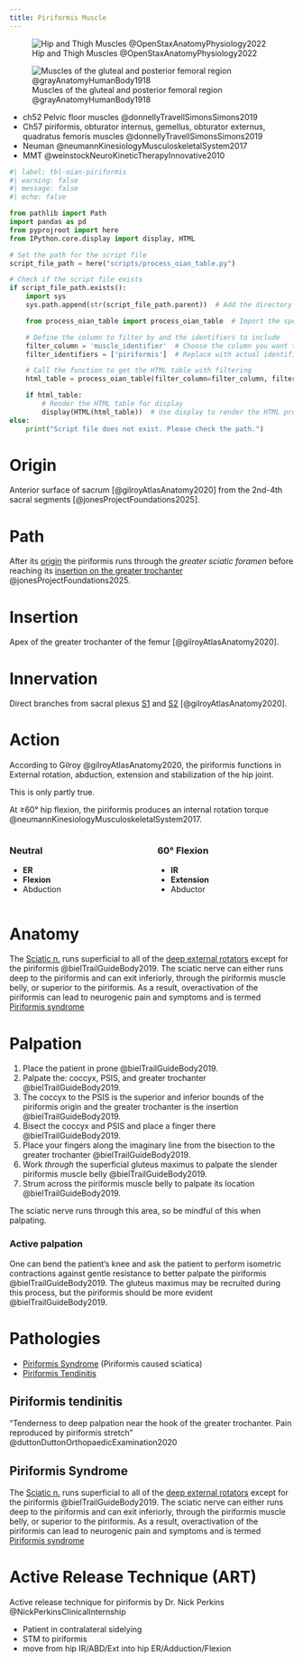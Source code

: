 ```yaml
---
title: Piriformis Muscle
---
```


![Hip and Thigh Muscles @OpenStaxAnatomyPhysiology2022](/The Archive/Images/OpenStax Anatomy and Physiology 2e/fig11.29 Hip and Thigh Muscles.jpeg){#fig-openstax-fig11.29}

![Muscles of the gluteal and posterior femoral region @grayAnatomyHumanBody1918](/The Archive/Images/Gray anatomy 1918 images/Myology/image434 Muscles of the gluteal and posterior femoral regions.gif){#fig-gray1918-image434}

::: {.callout title="Reading list"}

- ch52 Pelvic floor muscles @donnellyTravellSimonsSimons2019
- Ch57 piriformis, obturator internus, gemellus, obturator externus, quadratus femoris muscles @donnellyTravellSimonsSimons2019
- Neuman @neumannKinesiologyMusculoskeletalSystem2017
- MMT @weinstockNeuroKineticTherapyInnovative2010


:::

```python
#| label: tbl-oian-piriformis
#| warning: false
#| message: false
#| echo: false

from pathlib import Path
import pandas as pd
from pyprojroot import here
from IPython.core.display import display, HTML

# Set the path for the script file
script_file_path = here("scripts/process_oian_table.py")

# Check if the script file exists
if script_file_path.exists():
    import sys
    sys.path.append(str(script_file_path.parent))  # Add the directory of the script to the system path

    from process_oian_table import process_oian_table  # Import the specific function

    # Define the column to filter by and the identifiers to include
    filter_column = 'muscle_identifier'  # Choose the column you want to filter by
    filter_identifiers = ['piriformis']  # Replace with actual identifiers you want to include

    # Call the function to get the HTML table with filtering
    html_table = process_oian_table(filter_column=filter_column, filter_identifiers=filter_identifiers)

    if html_table:
        # Render the HTML table for display
        display(HTML(html_table))  # Use display to render the HTML properly
else:
    print("Script file does not exist. Please check the path.")

```

# Origin {#origin}
Anterior surface of sacrum [@gilroyAtlasAnatomy2020] from the 2nd-4th sacral segments [@jonesProjectFoundations2025].

# Path

After its [origin](#origin) the piriformis runs through the *greater sciatic foramen* before reaching its [insertion on the greater trochanter](#insertion) @jonesProjectFoundations2025.


# Insertion {#insertion}

Apex of the greater trochanter of the femur [@gilroyAtlasAnatomy2020].

# Innervation {#innervation}

Direct branches from sacral plexus [S1]({{< var ref-nerve-root.s1 >}}) and [S2]({{< var ref-nerve-root.s2 >}}) [@gilroyAtlasAnatomy2020].

# Action {#action}

According to Gilroy @gilroyAtlasAnatomy2020, the piriformis functions in External rotation, abduction, extension and stabilization of the hip joint.

This is only partly true.

At &ge;60&deg; hip flexion, the piriformis produces an internal rotation torque @neumannKinesiologyMusculoskeletalSystem2017.


::: {.columns}
::: {.column}
### Neutral

- **ER**
- **Flexion**
- Abduction

:::
::: {.column}
### 60&deg; Flexion

- **IR**
- **Extension**
- Abductor


:::
:::

# Anatomy

The [Sciatic n.]({{< var ref-sciatic-nerve.path >}}) runs superficial to all of the [deep external rotators]() except for the piriformis @bielTrailGuideBody2019.
The sciatic nerve can either runs deep to the piriformis and can exit inferiorly, through the piriformis muscle belly, or superior to the piriformis.
As a result, overactivation of the piriformis can lead to neurogenic pain and symptoms and is termed [Piriformis syndrome]({{< var ref-piriformis-syndrome.path >}})

# Palpation

1. Place the patient in prone @bielTrailGuideBody2019.
1. Palpate the: coccyx, PSIS, and greater trochanter @bielTrailGuideBody2019.
1. The coccyx to the PSIS is the superior and inferior bounds of the piriformis origin and the greater trochanter is the insertion @bielTrailGuideBody2019.
1. Bisect the coccyx and PSIS and place a finger there @bielTrailGuideBody2019.
1. Place your fingers along the imaginary line from the bisection to the greater trochanter @bielTrailGuideBody2019.
1. Work *through* the superficial gluteus maximus to palpate the slender piriformis muscle belly @bielTrailGuideBody2019.
1. Strum across the piriformis muscle belly to palpate its location @bielTrailGuideBody2019.

:::{.callout-caution}
The sciatic nerve runs through this area, so be mindful of this when palpating.
:::

:::{layout-ncol="2"}
### Active palpation
One can bend the patient's knee and ask the patient to perform isometric contractions against gentle resistance to better palpate the piriformis @bielTrailGuideBody2019.
The gluteus maximus may be recruited during this process, but the piriformis should be more evident @bielTrailGuideBody2019.
:::


# Pathologies

- [Piriformis Syndrome]({{< var ref-piriformis-syndrome.path >}}) (Piriformis caused sciatica)
- [Piriformis Tendinitis](#piriformis-tendinitis)


## Piriformis tendinitis {#piriformis-tendinitis}

"Tenderness to deep palpation near the hook of the greater trochanter. Pain reproduced by piriformis stretch" @duttonDuttonOrthopaedicExamination2020 

## Piriformis Syndrome {#piriformis-syndrome}


The [Sciatic n.]({{< var ref-sciatic-nerve.path >}}) runs superficial to all of the [deep external rotators]() except for the piriformis @bielTrailGuideBody2019.
The sciatic nerve can either runs deep to the piriformis and can exit inferiorly, through the piriformis muscle belly, or superior to the piriformis.
As a result, overactivation of the piriformis can lead to neurogenic pain and symptoms and is termed [Piriformis syndrome]({{< var ref-piriformis-syndrome.path >}})


# Active Release Technique (ART)

Active release technique for piriformis by Dr. Nick Perkins @NickPerkinsClinicalInternship

- Patient in contralateral sidelying
- STM to piriformis
- move from hip IR/ABD/Ext into hip ER/Adduction/Flexion

